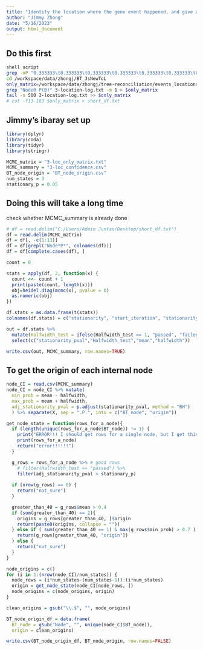 ```yaml
---
title: "Identify the location where the gene event happened, and give a confidence interval"
author: "Jimmy Zhong"
date: "5/16/2023"
output: html_document
---
```


## Do this first
```bash
shell script
grep -nP "0.333333\t0.333333\t0.333333\t0.333333\t0.333333\t0.333333\t0.333333\t0.333333" 3-location-log.txt | tail -1
cd /workspace/data/zhongj/BT_JsNewToL
only_matrix=/workspace/data/zhongj/tree-reconciliation/events_locations/3-loc_only_matrix.txt
grep "Node0 P(B)" 3-location-log.txt -m 1 > $only_matrix
tail -n 500 3-location-log.txt >> $only_matrix
# cut -f13-103 $only_matrix > short_df.txt
```

## Jimmy's ibaray set up
```r
library(dplyr)
library(coda)
library(tidyr)
library(stringr)

MCMC_matrix = "3-loc_only_matrix.txt"
MCMC_summary = "3-loc_confidence.csv"
BT_node_origin = "BT_node_origin.csv"
num_states = 3
stationary_p = 0.05
```

## Doing this will take a long time

check whether MCMC_summary is already done
```r
# df = read.delim("C:/Users/Admin Juntao/Desktop/short_df.txt")
df = read.delim(MCMC_matrix)
df = df[, -c(1:13)]
df = df[grepl("Node*P*", colnames(df))]
df = df[complete.cases(df), ]

count = 0

stats = apply(df, 2, function(x) {
  count <<- count + 1
  print(paste(count, length(x)))
  obj=heidel.diag(mcmc(x), pvalue = 0)
  as.numeric(obj)
})

df.stats = as.data.frame(t(stats))
colnames(df.stats) = c("stationarity", "start_iteration", "stationarity_pval", "Halfwidth_test", "mean", "halfwidth")

out = df.stats %>% 
  mutate(Halfwidth_test = ifelse(Halfwidth_test == 1, "passed", "failed")) %>%
  select(c("stationarity_pval","Halfwidth_test","mean","halfwidth"))

write.csv(out, MCMC_summary, row.names=TRUE)
```

## To get the origin of each internal node
```r
node_CI = read.csv(MCMC_summary)
node_CI = node_CI %>% mutate(
  min_prob = mean - halfwidth,
  max_prob = mean + halfwidth,
  adj_stationarity_pval = p.adjust(stationarity_pval, method = "BH")
  ) %>% separate(X, sep = ".P.", into = c("BT_node", "origin"))

get_node_state = function(rows_for_a_node){
  if (length(unique(rows_for_a_node$BT_node)) != 1) {
    print("ERROR!!! I should get rows for a single node, but I get this")
    print(rows_for_a_node)
    return("error!!!!!!")
  }

  g_rows = rows_for_a_node %>% # good rows
    # filter(Halfwidth_test == "passed") %>%
    filter(adj_stationarity_pval > stationary_p)
  
  if (nrow(g_rows) == 0) {
    return("not_sure")
  }

  greater_than_40 = g_rows$mean > 0.4
  if (sum(greater_than_40) == 2){
    origins = g_rows[greater_than_40, ]$origin
    return(paste0(origins, collapse = ""))
  } else if ( sum(greater_than_40 == 1) & max(g_rows$min_prob) > 0.7 ) {
    return(g_rows[greater_than_40, "origin"])
  } else {
    return("not_sure")
  }
}

node_origins = c()
for (i in 1:(nrow(node_CI)/num_states)) {
  node_rows = (i*num_states-(num_states-1)):(i*num_states)
  origin = get_node_state(node_CI[node_rows, ])
  node_origins = c(node_origins, origin)
}

clean_origins = gsub("\\.$", "", node_origins)

BT_node_origin_df = data.frame(
  BT_node = gsub("Node", "", unique(node_CI$BT_node)),
  origin = clean_origins)

write.csv(BT_node_origin_df, BT_node_origin, row.names=FALSE)
```

